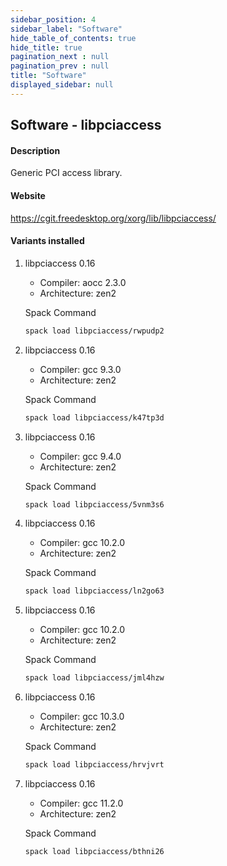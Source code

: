```yaml
---
sidebar_position: 4
sidebar_label: "Software"
hide_table_of_contents: true
hide_title: true
pagination_next : null
pagination_prev : null
title: "Software"
displayed_sidebar: null
---
```


## Software - libpciaccess


#### Description
Generic PCI access library.

#### Website
https://cgit.freedesktop.org/xorg/lib/libpciaccess/

#### Variants installed

1. libpciaccess 0.16

    - Compiler: aocc 2.3.0
    - Architecture: zen2

    Spack Command
    ```bash
    spack load libpciaccess/rwpudp2
    ```

2. libpciaccess 0.16

    - Compiler: gcc 9.3.0
    - Architecture: zen2

    Spack Command
    ```bash
    spack load libpciaccess/k47tp3d
    ```

3. libpciaccess 0.16

    - Compiler: gcc 9.4.0
    - Architecture: zen2

    Spack Command
    ```bash
    spack load libpciaccess/5vnm3s6
    ```

4. libpciaccess 0.16

    - Compiler: gcc 10.2.0
    - Architecture: zen2

    Spack Command
    ```bash
    spack load libpciaccess/ln2go63
    ```

5. libpciaccess 0.16

    - Compiler: gcc 10.2.0
    - Architecture: zen2

    Spack Command
    ```bash
    spack load libpciaccess/jml4hzw
    ```

6. libpciaccess 0.16

    - Compiler: gcc 10.3.0
    - Architecture: zen2

    Spack Command
    ```bash
    spack load libpciaccess/hrvjvrt
    ```

7. libpciaccess 0.16

    - Compiler: gcc 11.2.0
    - Architecture: zen2

    Spack Command
    ```bash
    spack load libpciaccess/bthni26
    ```
